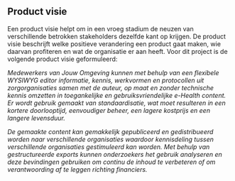 ## Product visie

Een product visie helpt om in een vroeg stadium de neuzen van verschillende betrokken stakeholders dezelfde kant op krijgen. De product visie beschrijft welke positieve verandering een product gaat maken, wie daarvan profiteren en wat de organisatie er aan heeft. Voor dit project is de volgende product visie geformuleerd:

_Medewerkers van Jouw Omgeving kunnen met behulp van een flexibele WYSIWYG editor informatie, kennis, werkvormen en protocollen uit zorgorganisaties samen met de auteur, op maat en zonder technische kennis omzetten in toegankelijke en gebruiksvriendelijke e-Health content. Er wordt gebruik gemaakt van standaardisatie, wat moet resulteren in een kortere doorlooptijd, eenvoudiger beheer, een lagere kostprijs en een langere levensduur._

_De gemaakte content kan gemakkelijk gepubliceerd en gedistribueerd worden naar verschillende organisaties waardoor kennisdeling tussen verschillende organisaties gestimuleerd kan worden. Met behulp van gestructureerde exports kunnen onderzoekers het gebruik analyseren en deze bevindingen gebruiken om continu de inhoud te verbeteren of om verantwoording af te leggen richting financiers._
